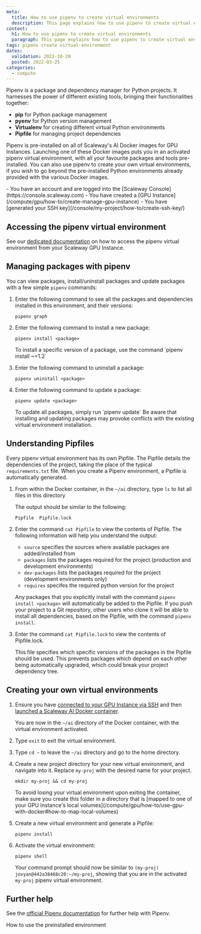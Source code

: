 ```yaml
---
meta:
  title: How to use pipenv to create virtual environments
  description: This page explains how to use pipenv to create virtual environments with your GPU Instance
content:
  h1: How to use pipenv to create virtual environments
  paragraph: This page explains how to use pipenv to create virtual environments with your GPU Instane
tags: pipenv create virtual-environment 
dates:
  validation: 2022-10-20
  posted: 2022-03-25
categories:
  - compute
---
```

  
Pipenv is a package and dependency manager for Python projects. It harnesses the power of different existing tools, bringing their functionalities together: 
  - **pip** for Python package management
  - **pyenv** for Python version management
  - **Virtualenv** for creating different virtual Python environments
  - **Pipfile** for managing project dependencies

Pipenv is pre-installed on all of Scaleway's AI Docker images for GPU Instances. Launching one of these Docker images puts you in an activated pipenv virtual environment, with all your favourite packages and tools pre-installed. You can also use pipenv to create your own virtual environments, if you wish to go beyond the pre-installed Python environments already provided with the various Docker images.

<Macro id="iam-requirements" />

<Message type="requirement">
  - You have an account and are logged into the [Scaleway Console](https://console.scaleway.com) 
  - You have created a [GPU Instance](/compute/gpu/how-to/create-manage-gpu-instance)
  - You have [generated your SSH key](/console/my-project/how-to/create-ssh-key/)
</Message>

## Accessing the pipenv virtual environment

See our [dedicated documentation](/compute/gpu/how-to/use-preinstalled-env/#working-with-the-pre-installed-environment-on-ubuntu-focal-gpu-os11) on how to access the pipenv virtual environment from your Scaleway GPU Instance.

## Managing packages with pipenv

You can view packages, install/uninstall packages and update packages with a few simple `pipenv` commands:

1. Enter the following command to see all the packages and dependencies installed in this environment, and their versions:

    `pipenv graph`
2. Enter the following command to install a new package:

    `pipenv install <package>`

    <Message type="tip">
      To install a specific version of a package, use the command `pipenv install <package>~=1.2`
    </Message>
3. Enter the following command to uninstall a package:

    `pipenv uninstall <package>`
4. Enter the following command to update a package:

    `pipenv update <package>`

    <Message type="tip">
      To update all packages, simply run `pipenv update`
    </Message>

    <Message type="important">
      Be aware that installing and updating packages may provoke conflicts with the existing virtual environment installation.
    </Message>

## Understanding Pipfiles

Every pipenv virtual environment has its own Pipfile. The Pipfile details the dependencies of the project, taking the place of the typical `requirements.txt` file. When you create a Pipenv environment, a Pipfile is automatically generated.

1. From within the Docker container, in the `~/ai` directory, type `ls` to list all files in this directory

    The output should be similar to the following:

    ```
    Pipfile  Pipfile.lock
    ```
2. Enter the command `cat Pipfile` to view the contents of Pipfile. The following information will help you understand the output:
    - `source` specifies the sources where available packages are added/installed from 
    - `packages` lists the packages required for the project (production and development environments)
    - `dev-packages` lists the packages required for the project (development environments only)
    - `requires` specifes the required python version for the project

    Any packages that you explicitly install with the command `pipenv install <package>` will automatically be added to the Pipfile. If you push your project to a Git repository, other users who clone it will be able to install all dependencies, based on the Pipfile, with the command `pipenv install`.
3. Enter the command `cat Pipfile.lock` to view the contents of Pipfile.lock.

    This file specifies which specific versions of the packages in the Pipfile should be used. This prevents packages which depend on each other being automatically upgraded, which could break your project dependency tree.

## Creating your own virtual environments

1. Ensure you have [connected to your GPU Instance via SSH](/compute/instances/how-to/connect-to-instance) and then [launched a Scaleway AI Docker container](/compute/gpu/how-to/use-gpu-with-docker). 

    You are now in the `~/ai` directory of the Docker container, with the virtual environment activated.
2. Type `exit` to exit the virtual environment.
3. Type `cd ~` to leave the `~/ai` directory and go to the home directory.
4. Create a new project directory for your new virtual environment, and navigate into it. Replace `my-proj` with the desired name for your project.

    `mkdir my-proj && cd my-proj`

    <Message type="tip">
      To avoid losing your virtual environment upon exiting the container, make sure you create this folder in a directory that is [mapped to one of your GPU Instance's local volumes](/compute/gpu/how-to/use-gpu-with-docker#how-to-map-local-volumes)
    </Message>
5. Create a new virtual environment and generate a Pipfile:

    `pipenv install`
6. Activate the virtual environment:

    `pipenv shell`

    Your command prompt should now be similar to `(my-proj) jovyan@442a38468c20:~/my-proj`, showing that you are in the activated `my-proj` pipenv virtual environment.

## Further help

See the [official Pipenv documentation](https://docs.pipenv.org/) for further help with Pipenv.

<Navigation title="See Also">
  <PreviousButton to="/compute/gpu/how-to/use-preinstalled-env/">How to use the preinstalled environment</PreviousButton>
</Navigation>